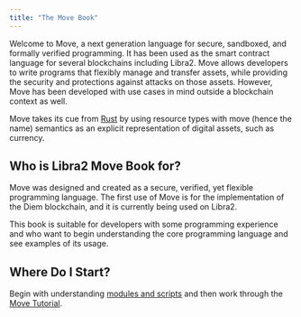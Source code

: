 ```yaml
---
title: "The Move Book"
---
```


Welcome to Move, a next generation language for secure, sandboxed, and formally
verified programming. It has been used as the smart contract language for
several blockchains including Libra2. Move allows developers to write programs
that flexibly manage and transfer assets, while providing the security and
protections against attacks on those assets. However, Move has been developed
with use cases in mind outside a blockchain context as well.

Move takes its cue from [Rust](https://www.rust-lang.org/) by using resource
types with move (hence the name) semantics as an explicit representation of
digital assets, such as currency.

## Who is Libra2 Move Book for?

Move was designed and created as a secure, verified, yet flexible programming
language. The first use of Move is for the implementation of the Diem
blockchain, and it is currently being used on Libra2.

This book is suitable for developers with some programming experience
and who want to begin understanding the core programming language and see
examples of its usage.

## Where Do I Start?

Begin with understanding [modules and scripts](/build/smart-contracts/book/modules-and-scripts)
and then work through the [Move Tutorial](/build/smart-contracts/book/move-tutorial).
